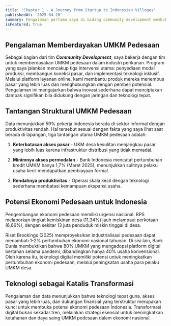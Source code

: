 ```yaml
---
title: 'Chapter 1 - A Journey from Startup to Indonesian Villages'
publishedAt: '2025-04-28'
summary: Pengalaman pertama saya di bidang community development membuka mata terhadap tantangan UKM desa, pentingnya pembangunan ekonomi pedesaan, dan potensi besar yang bisa diraih melalui inovasi, kolaborasi, dan pemberdayaan berkelanjutan.
isFeatured: true
---
```


## Pengalaman Memberdayakan UMKM Pedesaan

Sebagai bagian dari tim ***Community Development***, saya bekerja dengan tim untuk memberdayakan UMKM pedesaan dalam industri perikanan. Program yang saya jalankan mencakup tiga intervensi utama: penyediaan modal produksi, membangun koneksi pasar, dan implementasi teknologi inklusif. Melalui platform layanan online, kami membantu produk mereka menembus pasar yang lebih luas dan menghubungkan dengan pembeli potensial. Pengalaman ini mengajarkan bahwa inovasi sederhana dapat menciptakan dampak signifikan bila didukung dengan jaringan dan teknologi tepat.

## Tantangan Struktural UMKM Pedesaan

Data menunjukkan 59% pekerja Indonesia berada di sektor informal dengan produktivitas rendah. Hal tersebut sesuai dengan fakta yang saya lihat saat berada di lapangan, tiga tantangan utama UMKM pedesaan adalah:

1. **Keterbatasan akses pasar** - UKM desa kesulitan menjangkau pasar yang lebih luas karena infrastruktur distribusi yang tidak memadai.

2. **Minimnya akses permodalan** - Bank Indonesia mencatat pertumbuhan kredit UMKM hanya 1,7% (Maret 2025), menunjukkan sulitnya pelaku usaha kecil mendapatkan pembiayaan formal.

3. **Rendahnya produktivitas** - Operasi skala kecil dengan teknologi sederhana membatasi kemampuan ekspansi usaha.

## Potensi Ekonomi Pedesaan untuk Indonesia

Pengembangan ekonomi pedesaan memiliki urgensi nasional. BPS melaporkan tingkat kemiskinan desa (11,34%) jauh melampaui perkotaan (6,66%), dengan sekitar 13 juta penduduk miskin tinggal di desa. 

Riset Brookings (2025) memproyeksikan industrialisasi pedesaan dapat menambah 1-2% pertumbuhan ekonomi nasional tahunan. Di sisi lain, Bank Dunia membuktikan bahwa 80% UMKM yang mengadopsi platform digital bertahan selama pandemi, dibandingkan hanya 40% usaha konvensional. Oleh karena itu, teknologi digital memiliki potensi untuk meningkatkan pertumbuhan ekonomi pedesaan, melalui peningkatan usaha para pelaku UMKM desa.

## Teknologi sebagai Katalis Transformasi

Pengalaman dan data menunjukkan bahwa teknologi tepat guna, akses pasar yang lebih luas, dan dukungan finansial yang terstruktur merupakan kunci untuk membuka potensi ekonomi pedesaan Indonesia. Transformasi digital bukan sekadar tren, melainkan strategi esensial untuk meningkatkan ketahanan dan daya saing UMKM pedesaan dalam ekonomi nasional.